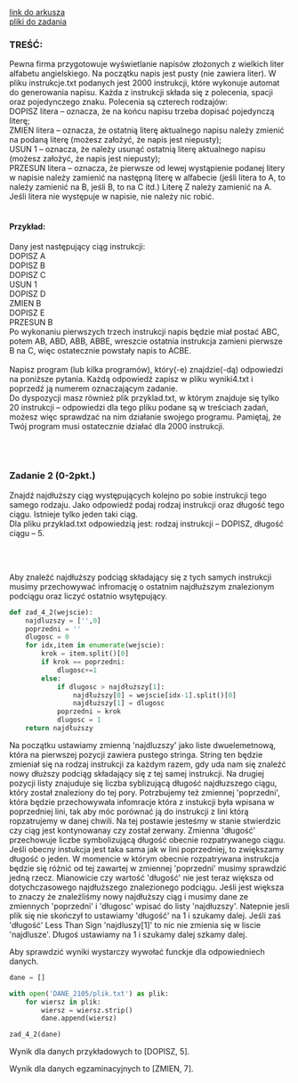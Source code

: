 
<div className="box_link"><a className="link" target="_blank" href="https://cke.gov.pl/images/_EGZAMIN_MATURALNY_OD_2015/Arkusze_egzaminacyjne/2021/Informatyka/poziom_rozszerzony/EINP-R2-100-2105.pdf">link do arkusza</a>
<br/>
<a className="link" href="https://cke.gov.pl/images/_EGZAMIN_MATURALNY_OD_2015/Arkusze_egzaminacyjne/2021/Informatyka/poziom_rozszerzony/Dane_2105.zip">pliki do zadania</a>
<br/>
</div>

### TREŚĆ:
Pewna firma przygotowuje wyświetlanie napisów złożonych z wielkich liter alfabetu
angielskiego. Na początku napis jest pusty (nie zawiera liter). W pliku instrukcje.txt
podanych jest 2000 instrukcji, które wykonuje automat do generowania napisu. Każda
z instrukcji składa się z polecenia, spacji oraz pojedynczego znaku. Polecenia są czterech
rodzajów:
<br/>
DOPISZ litera – oznacza, że na końcu napisu trzeba dopisać pojedynczą literę;<br/>
ZMIEN litera – oznacza, że ostatnią literę aktualnego napisu należy zmienić na podaną
literę (możesz założyć, że napis jest niepusty);<br/>
USUN 1 – oznacza, że należy usunąć ostatnią literę aktualnego napisu (możesz
założyć, że napis jest niepusty);<br/>
PRZESUN litera – oznacza, że pierwsze od lewej wystąpienie podanej litery w napisie należy
zamienić na następną literę w alfabecie (jeśli litera to A, to należy zamienić
na B, jeśli B, to na C itd.) Literę Z należy zamienić na A. Jeśli litera nie
występuje w napisie, nie należy nic robić. <br/><br/>

#### Przykład:
Dany jest następujący ciąg instrukcji:<br/>
DOPISZ A<br/>
DOPISZ B<br/>
DOPISZ C<br/>
USUN 1<br/>
DOPISZ D<br/>
ZMIEN B<br/>
DOPISZ E<br/>
PRZESUN B<br/>
Po wykonaniu pierwszych trzech instrukcji napis będzie miał postać ABC, potem AB, ABD,
ABB, ABBE, wreszcie ostatnia instrukcja zamieni pierwsze B na C, więc ostatecznie powstały
napis to ACBE.<br/><br/>
<span className="bold">Napisz program</span> (lub kilka programów), który(-e) znajdzie(-dą) odpowiedzi na poniższe
pytania. Każdą odpowiedź zapisz w pliku wyniki4.txt i poprzedź ją numerem
oznaczającym zadanie.<br/>
Do dyspozycji masz również plik przyklad.txt, w którym znajduje się tylko 20 instrukcji –
odpowiedzi dla tego pliku podane są w treściach zadań, możesz więc sprawdzać na nim
działanie swojego programu. Pamiętaj, że Twój program musi ostatecznie działać dla 2000
instrukcji. 

<br/><br/>

### Zadanie 2   (0-2pkt.)
Znajdź najdłuższy ciąg występujących kolejno po sobie instrukcji tego samego rodzaju. Jako
odpowiedź podaj rodzaj instrukcji oraz długość tego ciągu. Istnieje tylko jeden taki ciąg.<br/>
Dla pliku przyklad.txt odpowiedzią jest: rodzaj instrukcji – DOPISZ, długość ciągu – 5. 

<br/><br/>

<Dropdown title="WSKAZÓWKI">
    <p className={`dropdown_text`}>
        Aby znaleźć najdłuższy podciąg składający się z tych samych instrukcji
        musimy przechowywać infromację o ostatnim najdłuższym znalezionym podciągu oraz liczyć ostatnio wsytępujący.
    </p>
</Dropdown>

<Dropdown title="PRZYKŁADOWE ROZWIĄZANIE - PYTHON">

```python
def zad_4_2(wejscie):
    najdluzszy = ['',0]
    poprzedni = ''
    dlugosc = 0
    for idx,item in enumerate(wejscie):
        krok = item.split()[0]
        if krok == poprzedni:
            dlugosc+=1
        else:
            if dlugosc > najdłuższy[1]:
                najdłuższy[0] = wejscie[idx-1].split()[0]
                najdłuższy[1] = dlugosc
            poprzedni = krok
            dlugosc = 1
    return najdłuższy
```

<p className={`dropdown_text`}>
Na początku ustawiamy zmienną 'najdluzszy' jako liste dwuelemetnową, która
na pierwszej pozycji zawiera pustego stringa. String ten będzie zmieniał się na rodzaj instrukcji
za każdym razem, gdy uda nam się znaleźć nowy dłuższy podciąg składający się z tej samej instrukcji.
Na drugiej pozycji listy znajuduje się liczba syblizującą długość najdłuzszego ciągu, który został znaleziony do tej pory.
Potrzbujemy też zmiennej 'poprzedni', która będzie przechowywała infomracje która z instukcji była wpisana w poprzedniej lini,
tak aby móc porównać ją do instrukcji z lini którą ropzatrujemy w danej chwili. Na tej postawie jesteśmy w stanie stwierdzic czy ciąg jest kontynowanay czy został zerwany.
Zmienna 'długość' przechowuje liczbe symbolizującą długość obecnie rozpatrywanego ciągu.
Jeśli obecny instukcja jest taka sama jak w lini poprzedniej, to zwiększamy długość o jeden. W momencie w którym
obecnie rozpatrywana instrukcja będzie się różnić od tej zawartej w zmiennej 'poprzedni' musimy sprawdzić jedną rzecz.
Mianowicie czy wartość 'długość' nie jest teraz większa od dotychczasowego najdłuższego znalezionego podciągu. Jeśli jest większa
to znaczy że znaleźliśmy nowy najdłuższy ciąg i musimy dane ze zmiennych 'poprzedni' i 'długosc' wpisać do listy 'najdłuzszy'. Natepnie jesli plik się nie skończył
to ustawiamy 'długość' na 1 i szukamy dalej. Jeśli zaś 'długość' Less Than Sign 'najdluszy[1]' to nic nie zmienia się w liscie 'najdlusze'. Długoś ustawiamy na 1 i szukamy dalej szkamy dalej.
</p>

<p className={`dropdown_text`}>
Aby sprawdzić wyniki wystarczy wywołać funckje dla odpowiedniech danych.
</p>

```python
dane = []

with open('DANE_2105/plik.txt') as plik:
    for wiersz in plik:
        wiersz = wiersz.strip()
        dane.append(wiersz)

zad_4_2(dane)
```

<p className={`dropdown_text`}>
Wynik dla danych przykładowych to [DOPISZ, 5].
</p>
<p className={`dropdown_text`}>
Wynik dla danych egzaminacyjnych to [ZMIEN, 7].
</p>

</Dropdown>